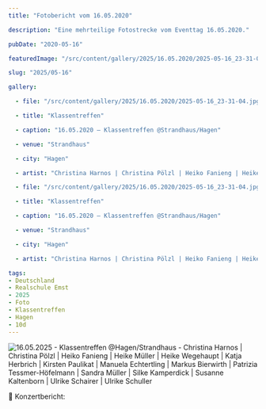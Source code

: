 ```yaml
---
title: "Fotobericht vom 16.05.2020"

description: "Eine mehrteilige Fotostrecke vom Eventtag 16.05.2020."

pubDate: "2020-05-16"

featuredImage: "/src/content/gallery/2025/16.05.2020/2025-05-16_23-31-04.jpg"

slug: "2025/05-16"

gallery:

  - file: "/src/content/gallery/2025/16.05.2020/2025-05-16_23-31-04.jpg"

  - title: "Klassentreffen"

  - caption: "16.05.2020 – Klassentreffen @Strandhaus/Hagen"

  - venue: "Strandhaus"

  - city: "Hagen"

  - artist: "Christina Harnos | Christina Pölzl | Heiko Fanieng | Heike Müller | Heike Wegehaupt | Katja Herbrich | Kirsten Paulikat | Manuela Echtertling | Markus Bierwirth | Patrizia Tessmer-Höfelmann | Sandra Müller | Silke Kamperdick | Susanne Kaltenborn | Ulrike Schairer | Ulrike Schuller"

  - file: "/src/content/gallery/2025/16.05.2020/2025-05-16_23-31-04.jpg"

  - title: "Klassentreffen"

  - caption: "16.05.2020 – Klassentreffen @Strandhaus/Hagen"

  - venue: "Strandhaus"

  - city: "Hagen"

  - artist: "Christina Harnos | Christina Pölzl | Heiko Fanieng | Heike Müller | Heike Wegehaupt | Katja Herbrich | Kirsten Paulikat | Manuela Echtertling | Markus Bierwirth | Patrizia Tessmer-Höfelmann | Sandra Müller | Silke Kamperdick | Susanne Kaltenborn | Ulrike Schairer | Ulrike Schuller"

tags:
- Deutschland
- Realschule Emst
- 2025
- Foto
- Klassentreffen
- Hagen
- 10d
---
```


![16.05.2025 - Klassentreffen @Hagen/Strandhaus - Christina Harnos | Christina Pölzl | Heiko Fanieng | Heike Müller | Heike Wegehaupt | Katja Herbrich | Kirsten Paulikat | Manuela Echtertling | Markus Bierwirth | Patrizia Tessmer-Höfelmann | Sandra Müller | Silke Kamperdick | Susanne Kaltenborn | Ulrike Schairer | Ulrike Schuller](../../../gallery/2025/05-16/2025-05-16_23-31-04.jpg)

🎤 Konzertbericht: